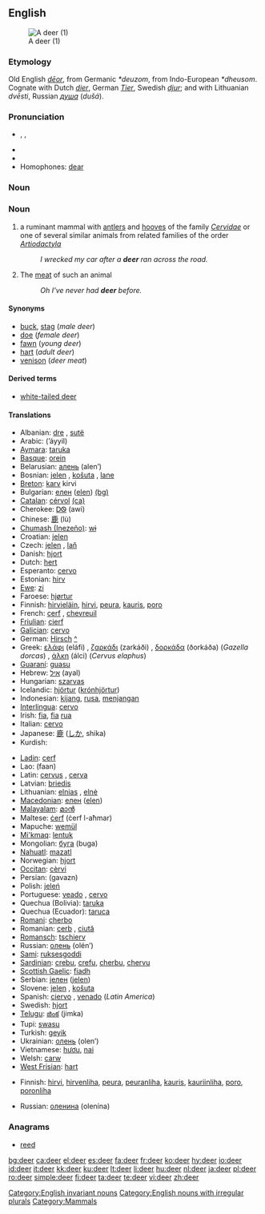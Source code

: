 {{wikipedia|dab=deer (disambiguation)|deer}}
==English==
[[Image:Deer_in_Glenfinnan.jpg|thumb|A deer (1)]]

===Etymology===
Old English ''[[deor|dēor]]'', from Germanic ''*deuzom'', from Indo-European ''*dheusom''.  Cognate with Dutch ''[[dier]]'', German ''[[Tier]]'', Swedish ''[[djur]]''; and with Lithuanian ''dvēsti'', Russian ''[[душа]]'' (''dušá'').

===Pronunciation===
* {{enPR|dîr}}, {{IPA|/dɪə(r)/}}, {{SAMPA|/dI@(r)/}}
* {{audio|en-us-deer.ogg|Audio (US)}}
* {{rhymes|ɪə(r)}}
* Homophones: [[dear]]

===Noun===

===Noun===
{{en-noun|pl= '''deer''' ''or dated and rare,'' '''[[deers]]'''}}
{{wikipedia}}

# {{context|zoology}} a ruminant mammal with [[antler]]s and [[hoof|hooves]] of the family ''[[Cervidae]]'' or one of several similar animals from related families of the order ''[[Artiodactyla]]''
#: ''I wrecked my car after a '''deer''' ran across the road.''
# The [[meat]] of such an animal
#: ''Oh I've never had '''deer''' before.''

====Synonyms====
* [[buck]], [[stag]] (''male deer'')
* [[doe]] (''female deer'')
* [[fawn]] (''young deer'')
* [[hart]] (''adult deer'')
* [[venison]] (''deer meat'')

====Derived terms====
* [[white-tailed deer]]

====Translations====
{{trans-top|the animal}}
* Albanian: [[dre]] {{m}}, [[sutë]] {{f}}
* Arabic: {{Arab|[[ايل|أيّل]]}} (’áyyil) {{m}}
* [[Aymara]]: [[taruka]]
* [[Basque]]: [[orein]]
* Belarusian: [[алень]] (alen’) {{m}}
* Bosnian: [[jelen]] {{m}}, [[košuta]] {{f}}, [[lane]] {{n}}
* [[Breton]]: [[karv]] {{f}} kirvi {{p}}
* Bulgarian: [[елен]] ([[elen]]) [[:bg:елен|(bg)]]
* [[Catalan]]: [[cérvol]] {{m}} [[:ca:cérvol|(ca)]]
* Cherokee: [[ᎠᏫ]] (awi)
* Chinese: [[鹿]] (lù)
* [[Chumash (Inezeño)]]: [[wɨ]]
* Croatian: [[jelen]] {{m}}
* Czech: [[jelen]] {{m}}, [[laň]] {{f}}
* Danish: [[hjort]]
* Dutch: [[hert]] {{n}}
* Esperanto: [[cervo]]
* Estonian: [[hirv]]
* [[Ewe]]: [[zi]] {{n}}
* Faroese: [[hjørtur]]
* Finnish: [[hirvieläin]], [[hirvi]], [[peura]], [[kauris]], [[poro]]
* French: [[cerf]] {{m}}, [[chevreuil]] {{m}}
* [[Friulian]]: [[cierf]]
* [[Galician]]: [[cervo]]
* German: [[Hirsch]] {{m}} [[:de:Hirsch|^]]
* Greek: [[ελάφι]] (eláfi) {{n}}, [[ζαρκάδι]] (zarkáði) {{n}}, [[δορκάδα]] (ðorkáða) (''Gazella dorcas'') {{f}}, [[άλκη]] (álci) (''Cervus elaphus'') {{f}}
* [[Guaraní]]: [[guasu]]
* Hebrew: [[איל]] (ayal) {{m}}
* Hungarian: [[szarvas]]
* Icelandic: [[hjörtur]] ([[krónhjörtur]])
* Indonesian: [[kijang]], [[rusa]], [[menjangan]]
* [[Interlingua]]: [[cervo]]
* Irish: [[fia]], [[fia]] [[rua]]
* Italian: [[cervo]] {{m}}
* Japanese: [[鹿]] ([[しか]], shika)
* Kurdish: {{KUchar|[[ئاسک]]}}
{{trans-mid}}
* [[Ladin]]: [[cerf]]
* Lao: {{Laoo|[[ຟານ]]}} (faan)
* Latin: [[cervus]] {{m}}, [[cerva]] {{f}}
* Latvian: [[briedis]]
* Lithuanian: [[elnias]] {{m}}, [[elnė]] {{f}}
* [[Macedonian]]: [[елен]] ([[elen]])
* [[Malayalam]]: [[മാൻ]]
* Maltese: [[ċerf]] (ċerf l-aħmar)
* Mapuche: [[wemül]]
* [[Mi'kmaq]]: [[lentuk]]
* Mongolian: [[буга]] (buga)
* [[Nahuatl]]: [[mazatl]]
* Norwegian: [[hjort]]
* [[Occitan]]: [[cèrvi]]
* Persian: {{fa-Arab|[[گوزن]]}} (gavazn)
* Polish: [[jeleń]] {{m}}
* Portuguese: [[veado]] {{m}}, [[cervo]] {{m}}
* Quechua (Bolivia): [[taruka]]
* Quechua (Ecuador): [[taruca]]
* [[Romani]]: [[cherbo]] {{m}}
* Romanian: [[cerb]] {{m}}, [[ciută]] {{f}}
* [[Romansch]]: [[tschierv]]
* Russian: [[олень]] (olén’) {{m}}
* [[Sami]]: [[ruksesgoddi]]
* [[Sardinian]]: [[crebu]], [[crefu]], [[cherbu]], [[chervu]]
* [[Scottish Gaelic]]: [[fiadh]]
* Serbian: [[jелен]] ([[jelen]]) {{m}}
* Slovene: [[jelen]] {{m}}, [[košuta]] {{f}}
* Spanish: [[ciervo]] {{m}}, [[venado]] {{m}} (''Latin America'')
* Swedish: [[hjort]]
* [[Telugu]]: [[జింక]] (jimka)
* Tupi: [[swasu]]
* Turkish: [[geyik]]
* Ukrainian: [[олень]] (olen’) {{m}}
* Vietnamese: [[hươu]], [[nai]]
* Welsh: [[carw]]
* [[West Frisian]]: [[hart]]
{{trans-bottom}}

{{trans-top|meat from the animal}}
* Finnish: [[hirvi]], [[hirvenliha]], [[peura]], [[peuranliha]], [[kauris]], [[kauriinliha]], [[poro]], [[poronliha]]
{{trans-mid}}
* Russian: [[оленина]] (olenína) {{m}}
{{trans-bottom}}

===Anagrams===
* [[reed]]

[[Category:English invariant nouns]]
[[Category:English nouns with irregular plurals]]
[[Category:Mammals]]

[[bg:deer]]
[[ca:deer]]
[[el:deer]]
[[es:deer]]
[[fa:deer]]
[[fr:deer]]
[[ko:deer]]
[[hy:deer]]
[[io:deer]]
[[id:deer]]
[[it:deer]]
[[kk:deer]]
[[ku:deer]]
[[lt:deer]]
[[li:deer]]
[[hu:deer]]
[[nl:deer]]
[[ja:deer]]
[[pl:deer]]
[[ro:deer]]
[[simple:deer]]
[[fi:deer]]
[[ta:deer]]
[[te:deer]]
[[vi:deer]]
[[zh:deer]]